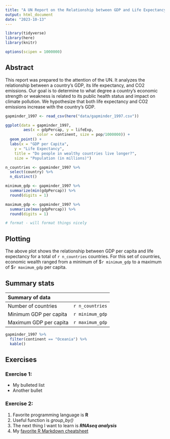 ```yaml
---
title: "A UN Report on the Relationship between GDP and Life Expectancy"
output: html_document
date: "2023-10-13"
---
```


```r
library(tidyverse)
library(here)
library(knitr)

options(scipen = 1000000)
```

## Abstract
This report was prepared to the attention of the UN. It analyzes the relationship between a country's GDP, its life expectancy, and CO2 emissions.  Our goal is to determine to what degree a country's economic strength or weakness is related to its public health status and impact on climate pollution.  We hypothesize that both life expectancy and CO2 emissions increase with the country's GDP.

```r
gapminder_1997 <- read_csv(here("data/gapminder_1997.csv"))
```

```r
ggplot(data = gapminder_1997,
        aes(x = gdpPercap, y = lifeExp,
              color = continent, size = pop/1000000)) +
  geom_point() +
  labs(x = "GDP per Capita",
    y = "Life Expectancy",
    title = "Do people in wealthy countries live longer?",
    size = "Population (in millions)")
```

```r

n_countries <- gapminder_1997 %>%
  select(country) %>% 
  n_distinct()

minimum_gdp <- gapminder_1997 %>% 
  summarize(min(gdpPercap)) %>% 
  round(digits = 1)

maximum_gdp <- gapminder_1997 %>% 
  summarize(max(gdpPercap)) %>% 
  round(digits = 1)

# format - will format things nicely
```

## Plotting
The above plot shows the relationship between GDP per capita and life expectancy for a total of `r n_countries` countries.  For this set of countries, economic wealth ranged from a minimum of \$`r minimum_gdp` to a maximum of \$`r maximum_gdp` per capita.


## Summary stats
| Summary of data |
|:----------|----------:|
|Number of countries | `r n_countries` |
|Minimum GDP per capita | `r minimum_gdp` |
|Maximum GDP per capita | `r maximum_gdp` |


```r
gapminder_1997 %>% 
  filter(continent == "Oceania") %>% 
  kable()
```

## Exercises

### Exercise 1:

* My bulleted list
* Another bullet

### Exercise 2:

1. Favorite programming language is **R**
2. Useful function is *group_by()*
3. The next thing I want to learn is ***RNAseq analysis***
4. My [favorite R Markdown cheatsheet](https://bookdown.org/yihui/rmarkdown/markdown-syntax.html)




